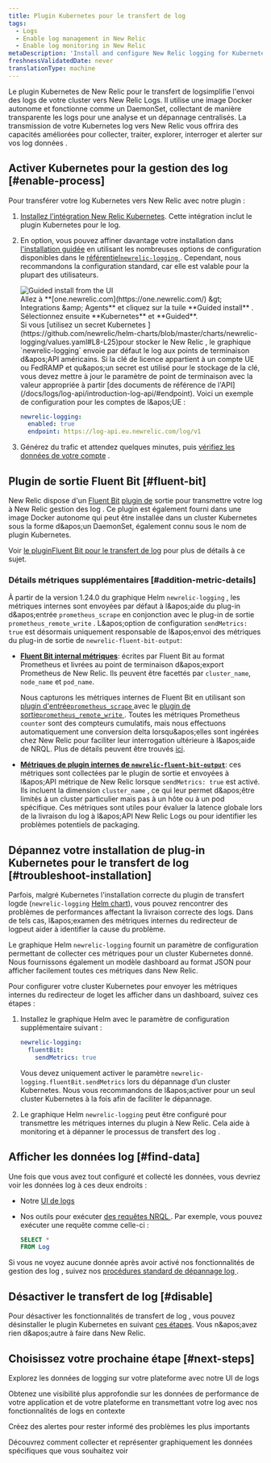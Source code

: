 ```yaml
---
title: Plugin Kubernetes pour le transfert de log
tags:
  - Logs
  - Enable log management in New Relic
  - Enable log monitoring in New Relic
metaDescription: 'Install and configure New Relic logging for Kubernetes, so you can use enhanced log management capabilities.'
freshnessValidatedDate: never
translationType: machine
---
```


Le plugin Kubernetes de New Relic pour le transfert de logsimplifie l&apos;envoi des logs de votre cluster vers New Relic Logs. Il utilise une image Docker autonome et fonctionne comme un DaemonSet, collectant de manière transparente les logs pour une analyse et un dépannage centralisés. La transmission de votre Kubernetes log vers New Relic vous offrira des <InlinePopover type="logs" />capacités améliorées pour collecter, traiter, explorer, interroger et alerter sur vos log données .

## Activer Kubernetes pour la gestion des log [#enable-process]

Pour transférer votre log Kubernetes vers New Relic avec notre plugin :

1. [Installez l&apos;intégration New Relic Kubernetes](/install/kubernetes). Cette intégration inclut le plugin Kubernetes pour le log.

2. En option, vous pouvez affiner davantage votre installation dans [l&apos;installation guidée](/install/kubernetes) en utilisant les nombreuses options de configuration disponibles dans le [référentiel`newrelic-logging` ](https://github.com/newrelic/helm-charts/tree/master/charts/newrelic-logging#configuration). Cependant, nous recommandons la configuration standard, car elle est valable pour la plupart des utilisateurs.

   <img title="Guided install from the UI" alt="Guided install from the UI" src="/images/kubernetes_screenshot-crop_gather-log-data.webp" />

   <figcaption>
     Allez à <DNT>**[one.newrelic.com](https://one.newrelic.com/) &amp;gt; Integrations &amp;amp; Agents**</DNT> et cliquez sur la tuile <DNT>**Guided install**</DNT> . Sélectionnez ensuite <DNT>**Kubernetes**</DNT> et <DNT>**Guided**</DNT>.
   </figcaption>

   <Callout variant="important">
     Si vous [utilisez un secret Kubernetes ](https://github.com/newrelic/helm-charts/blob/master/charts/newrelic-logging/values.yaml#L8-L25)pour stocker le New Relic <InlinePopover type="licenseKey" />, le graphique `newrelic-logging` envoie par défaut le log aux points de terminaison d&amp;apos;API américains. Si la clé de licence appartient à un compte UE ou FedRAMP et qu&amp;apos;un secret est utilisé pour le stockage de la clé, vous devez mettre à jour le paramètre de point de terminaison avec la valeur appropriée à partir [des documents de référence de l&apos;API](/docs/logs/log-api/introduction-log-api/#endpoint). Voici un exemple de configuration pour les comptes de l&amp;apos;UE :

     ```yml
     newrelic-logging:
       enabled: true
       endpoint: https://log-api.eu.newrelic.com/log/v1
     ```
   </Callout>

3. Générez du trafic et attendez quelques minutes, puis [vérifiez les données de votre compte](#find-data) .

<InstallFeedback />

## Plugin de sortie Fluent Bit [#fluent-bit]

New Relic dispose d&apos;un [Fluent Bit](https://fluentbit.io/) [plugin de](https://github.com/newrelic/newrelic-fluent-bit-output) sortie pour transmettre votre log à New Relic gestion des log . Ce plugin est également fourni dans une image Docker autonome qui peut être installée dans un cluster Kubernetes sous la forme d&amp;apos;un DaemonSet, également connu sous le nom de plugin Kubernetes.

Voir [le pluginFluent Bit pour le transfert de log](/docs/logs/forward-logs/fluent-bit-plugin-log-forwarding) pour plus de détails à ce sujet.

### Détails métriques supplémentaires [#addition-metric-details]

À partir de la version 1.24.0 du graphique Helm `newrelic-logging` , les métriques internes sont envoyées par défaut à l&amp;apos;aide du plug-in d&amp;apos;entrée `prometheus_scrape` en conjonction avec le plug-in de sortie `prometheus_remote_write` . L&amp;apos;option de configuration `sendMetrics: true` est désormais uniquement responsable de l&amp;apos;envoi des métriques du plug-in de sortie de `newrelic-fluent-bit-output`:

* **[Fluent Bit internal métriques](https://docs.fluentbit.io/manual/administration/monitoring#for-v2-metrics)**: écrites par Fluent Bit au format Prometheus et livrées au point de terminaison d&amp;apos;export Prometheus de New Relic. Ils peuvent être facettés par `cluster_name`, `node_name` et `pod_name`.

  Nous capturons les métriques internes de Fluent Bit en utilisant son [plugin d&apos;entrée`prometheus_scrape` ](https://docs.fluentbit.io/manual/pipeline/inputs/prometheus-scrape-metrics)avec le [plugin de sortie`prometheus_remote_write` ](https://docs.fluentbit.io/manual/pipeline/outputs/prometheus-remote-write). Toutes les métriques Prometheus `counter` sont des compteurs cumulatifs, mais nous effectuons automatiquement une conversion delta lorsqu&amp;apos;elles sont ingérées chez New Relic pour faciliter leur interrogation ultérieure à l&amp;apos;aide de NRQL. Plus de détails peuvent être trouvés [ici](/docs/data-apis/understand-data/metric-data/cumulative-metrics/).

* **[Métriques de plugin internes de `newrelic-fluent-bit-output`](https://github.com/newrelic/newrelic-fluent-bit-output?tab=readme-ov-file#troubleshooting-metrics)**: ces métriques sont collectées par le plugin de sortie et envoyées à l&amp;apos;API métrique de New Relic lorsque `sendMetrics: true` est activé. Ils incluent la dimension `cluster_name` , ce qui leur permet d&amp;apos;être limités à un cluster particulier mais pas à un hôte ou à un pod spécifique. Ces métriques sont utiles pour évaluer la latence globale lors de la livraison du log à l&amp;apos;API New Relic Logs ou pour identifier les problèmes potentiels de packaging.

## Dépannez votre installation de plug-in Kubernetes pour le transfert de log [#troubleshoot-installation]

Parfois, malgré Kubernetes l&apos;installation correcte du plugin de transfert logde (`newrelic-logging` [Helm chart](https://github.com/newrelic/helm-charts/blob/master/charts/newrelic-logging)), vous pouvez rencontrer des problèmes de performances affectant la livraison correcte des logs. Dans de tels cas, l&amp;apos;examen des métriques internes du redirecteur de logpeut aider à identifier la cause du problème.

Le graphique Helm `newrelic-logging` fournit un paramètre de configuration permettant de collecter ces métriques pour un cluster Kubernetes donné. Nous fournissons également un modèle dashboard au format JSON pour afficher facilement toutes ces métriques dans New Relic.

Pour configurer votre cluster Kubernetes pour envoyer les métriques internes du redirecteur de loget les afficher dans un dashboard, suivez ces étapes :

1. Installez le graphique Helm avec le paramètre de configuration supplémentaire suivant :

   ```yml
   newrelic-logging:
     fluentBit:
       sendMetrics: true
   ```

   Vous devez uniquement activer le paramètre `newrelic-logging.fluentBit.sendMetrics` lors du dépannage d’un cluster Kubernetes. Nous vous recommandons de l&amp;apos;activer pour un seul cluster Kubernetes à la fois afin de faciliter le dépannage.

2. Le graphique Helm `newrelic-logging` peut être configuré pour transmettre les métriques internes du plugin à New Relic. Cela aide à monitoring et à dépanner le processus de transfert des log .

## Afficher les données log [#find-data]

Une fois que vous avez tout configuré et collecté les données, vous devriez voir les données log à ces deux endroits :

* Notre [UI de logs](https://one.newrelic.com/launcher/logger.log-launcher)

* Nos outils pour exécuter [des requêtes NRQL ](/docs/query-your-data/explore-query-data/query-builder/use-advanced-nrql-mode-query-data/). Par exemple, vous pouvez exécuter une requête comme celle-ci :

  ```sql
  SELECT *
  FROM Log
  ```

Si vous ne voyez aucune donnée après avoir activé nos fonctionnalités de gestion des log , suivez nos [procédures standard de dépannage log ](/docs/logs/troubleshooting/no-log-data-appears-ui/).

## Désactiver le transfert de log [#disable]

Pour désactiver les fonctionnalités de transfert de log , vous pouvez désinstaller le plugin Kubernetes en suivant [ces étapes](/docs/kubernetes-pixie/kubernetes-integration/uninstall-kubernetes/). Vous n&amp;apos;avez rien d&amp;apos;autre à faire dans New Relic.

## Choisissez votre prochaine étape [#next-steps]

<DocTiles>
  <DocTile title="Logs UI" path="/docs/logs/ui-data/use-logs-ui/">Explorez les données de logging sur votre plateforme avec notre UI de logs</DocTile>

  <DocTile title="Logs in context" path="/docs/logs/logs-context/logs-in-context/">Obtenez une visibilité plus approfondie sur les données de performance de votre application et de votre plateforme en transmettant votre log avec nos fonctionnalités de logs en contexte</DocTile>

  <DocTile title="Alerts" path="/docs/alerts/overview/">Créez des alertes pour rester informé des problèmes les plus importants</DocTile>

  <DocTile title="Create dashboards" path="/docs/query-your-data/explore-query-data/dashboards/introduction-dashboards/">Découvrez comment collecter et représenter graphiquement les données spécifiques que vous souhaitez voir</DocTile>
</DocTiles>